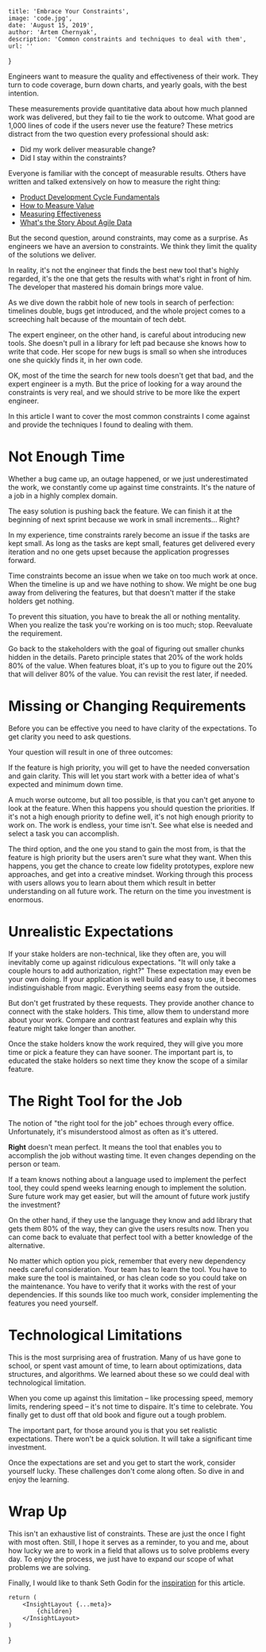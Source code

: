 
    title: 'Embrace Your Constraints',
    image: 'code.jpg',
    date: 'August 15, 2019',
    author: 'Artem Chernyak',
    description: 'Common constraints and techniques to deal with them',
    url: ''
}

Engineers want to measure the quality and effectiveness of their work. They turn to code coverage, burn down charts, and yearly goals, with the best intention.

These measurements provide quantitative data about how much planned work was delivered, but they fail to tie the work to outcome. What good are 1,000 lines of code if the users never use the feature? These metrics distract from the two question every professional should ask:

-   Did my work deliver measurable change?
-   Did I stay within the constraints?

Everyone is familiar with the concept of measurable results. Others have written and talked extensively on how to measure the right thing: 

-   [Product Development Cycle Fundamentals](https://blog.ycombinator.com/product-development-cycle-fundamentals/)
-   [How to Measure Value](https://www.thoughtworks.com/insights/blog/how-measure-value)
-   [Measuring Effectiveness](https://medium.com/@LyndhurstGroup/measuring-effectiveness-fe84b08d9035)
-   [What's the Story About Agile Data](https://www.agilealliance.org/resources/videos/whats-the-story-about-agile-data/)

But the second question, around constraints, may come as a surprise. As engineers we have an aversion to constraints. We think they limit the quality of the solutions we deliver.

In reality, it's not the engineer that finds the best new tool that's highly regarded, it's the one that gets the results with what's right in front of him. The developer that mastered his domain brings more value.

As we dive down the rabbit hole of new tools in search of perfection: timelines double, bugs get introduced, and the whole project comes to a screeching halt because of the mountain of tech debt.

The expert engineer, on the other hand, is careful about introducing new tools. She doesn't pull in a library for left pad because she knows how to write that code. Her scope for new bugs is small so when she introduces one she quickly finds it, in her own code.

OK, most of the time the search for new tools doesn't get that bad, and the expert engineer is a myth. But the price of looking for a way around the constraints is very real, and we should strive to be more like the expert engineer.

In this article I want to cover the most common constraints I come against and provide the techniques I found to dealing with them.

# Not Enough Time

Whether a bug came up, an outage happened, or we just underestimated the work, we constantly come up against time constraints. It's the nature of a job in a highly complex domain.

The easy solution is pushing back the feature. We can finish it at the beginning of next sprint because we work in small increments&#x2026; Right?

In my experience, time constraints rarely become an issue if the tasks are kept small. As long as the tasks are kept small, features get delivered every iteration and no one gets upset because the application progresses forward.

Time constraints become an issue when we take on too much work at once. When the timeline is up and we have nothing to show. We might be one bug away from delivering the features, but that doesn't matter if the stake holders get nothing.

To prevent this situation, you have to break the all or nothing mentality. When you realize the task you're working on is too much; stop. Reevaluate the requirement.

Go back to the stakeholders with the goal of figuring out smaller chunks hidden in the details. Pareto principle states that 20% of the work holds 80% of the value. When features bloat, it's up to you to figure out the 20% that will deliver 80% of the value. You can revisit the rest later, if needed.

# Missing or Changing Requirements

Before you can be effective you need to have clarity of the expectations. To get clarity you need to ask questions.

Your question will result in one of three outcomes:

If the feature is high priority, you will get to have the needed conversation and gain clarity. This will let you start work with a better idea of what's expected and minimum down time.

A much worse outcome, but all too possible, is that you can't get anyone to look at the feature. When this happens you should question the priorities. If it's not a high enough priority to define well, it's not high enough priority to work on. The work is endless, your time isn't. See what else is needed and select a task you can accomplish.

The third option, and the one you stand to gain the most from, is that the feature is high priority but the users aren't sure what they want. When this happens, you get the chance to create low fidelity prototypes, explore new approaches, and get into a creative mindset. Working through this process with users allows you to learn about them which result in better understanding on all future work. The return on the time you investment is enormous.

# Unrealistic Expectations

If your stake holders are non-technical, like they often are, you will inevitably come up against ridiculous expectations. "It will only take a couple hours to add authorization, right?" These expectation may even be your own doing. If your application is well build and easy to use, it becomes indistinguishable from magic. Everything seems easy from the outside.

But don't get frustrated by these requests. They provide another chance to connect with the stake holders. This time, allow them to understand more about your work. Compare and contrast features and explain why this feature might take longer than another.

Once the stake holders know the work required, they will give you more time or pick a feature they can have sooner. The important part is, to educated the stake holders so next time they know the scope of a similar feature.

# The Right Tool for the Job

The notion of "the right tool for the job" echoes through every office. Unfortunately, it's misunderstood almost as often as it's uttered.

**Right** doesn't mean perfect. It means the tool that enables you to accomplish the job without wasting time. It even changes depending on the person or team.

If a team knows nothing about a language used to implement the perfect tool, they could spend weeks learning enough to implement the solution. Sure future work may get easier, but will the amount of future work justify the investment?

On the other hand, if they use the language they know and add library that gets them 80% of the way, they can give the users results now. Then you can come back to evaluate that perfect tool with a better knowledge of the alternative.

No matter which option you pick, remember that every new dependency needs careful consideration. Your team has to learn the tool. You have to make sure the tool is maintained, or has clean code so you could take on the maintenance. You have to verify that it works with the rest of your dependencies. If this sounds like too much work, consider implementing the features you need yourself.

# Technological Limitations

This is the most surprising area of frustration. Many of us have gone to school, or spent vast amount of time, to learn about optimizations, data structures, and algorithms. We learned about these so we could deal with technological limitation.

When you come up against this limitation &#x2013; like processing speed, memory limits, rendering speed &#x2013; it's not time to dispaire. It's time to celebrate. You finally get to dust off that old book and figure out a tough problem.

The important part, for those around you is that you set realistic expectations. There won't be a quick solution. It will take a significant time investment.

Once the expectations are set and you get to start the work, consider yourself lucky. These challenges don't come along often. So dive in and enjoy the learning.

# Wrap Up

This isn't an exhaustive list of constraints. These are just the once I fight with most often. Still, I hope it serves as a reminder, to you and me, about how lucky we are to work in a field that allows us to solve problems every day. To enjoy the process, we just have to expand our scope of what problems we are solving.

Finally, I would like to thank Seth Godin for the [inspiration](https://seths.blog/2019/06/constraints-and-measurement/) for this article.

    return (
        <InsightLayout {...meta}>
            {children}
        </InsightLayout>
    )
}
